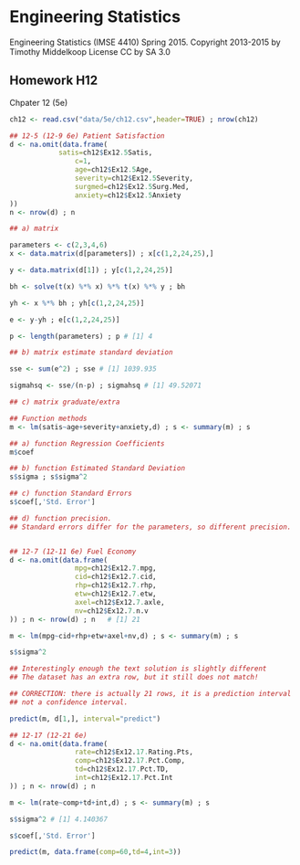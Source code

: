 # Engineering Statistics 
Engineering Statistics (IMSE 4410) Spring 2015. 
Copyright 2013-2015 by Timothy Middelkoop License CC by SA 3.0

## Homework H12

Chpater 12 (5e)

```r
ch12 <- read.csv("data/5e/ch12.csv",header=TRUE) ; nrow(ch12)

## 12-5 (12-9 6e) Patient Satisfaction
d <- na.omit(data.frame(
  			satis=ch12$Ex12.5Satis,
				c=1,
				age=ch12$Ex12.5Age,
				severity=ch12$Ex12.5Severity,
				surgmed=ch12$Ex12.5Surg.Med,
				anxiety=ch12$Ex12.5Anxiety
))
n <- nrow(d) ; n

## a) matrix

parameters <- c(2,3,4,6)
x <- data.matrix(d[parameters]) ; x[c(1,2,24,25),]

y <- data.matrix(d[1]) ; y[c(1,2,24,25)]

bh <- solve(t(x) %*% x) %*% t(x) %*% y ; bh

yh <- x %*% bh ; yh[c(1,2,24,25)]

e <- y-yh ; e[c(1,2,24,25)]

p <- length(parameters) ; p # [1] 4

## b) matrix estimate standard deviation

sse <- sum(e^2) ; sse # [1] 1039.935

sigmahsq <- sse/(n-p) ; sigmahsq # [1] 49.52071

## c) matrix graduate/extra

## Function methods
m <- lm(satis~age+severity+anxiety,d) ; s <- summary(m) ; s

## a) function Regression Coefficients
m$coef

## b) function Estimated Standard Deviation
s$sigma ; s$sigma^2

## c) function Standard Errors
s$coef[,'Std. Error']

## d) function precision.
## Standard errors differ for the parameters, so different precision.


## 12-7 (12-11 6e) Fuel Economy
d <- na.omit(data.frame(
				mpg=ch12$Ex12.7.mpg,
				cid=ch12$Ex12.7.cid,
				rhp=ch12$Ex12.7.rhp,
				etw=ch12$Ex12.7.etw,
				axel=ch12$Ex12.7.axle,
				nv=ch12$Ex12.7.n.v
)) ; n <- nrow(d) ; n	# [1] 21

m <- lm(mpg~cid+rhp+etw+axel+nv,d) ; s <- summary(m) ; s				

s$sigma^2

## Interestingly enough the text solution is slightly different
## The dataset has an extra row, but it still does not match!

## CORRECTION: there is actually 21 rows, it is a prediction interval
## not a confidence interval.

predict(m, d[1,], interval="predict")

## 12-17 (12-21 6e)
d <- na.omit(data.frame(
				rate=ch12$Ex12.17.Rating.Pts,
				comp=ch12$Ex12.17.Pct.Comp,
				td=ch12$Ex12.17.Pct.TD,
				int=ch12$Ex12.17.Pct.Int
)) ; n <- nrow(d) ; n

m <- lm(rate~comp+td+int,d) ; s <- summary(m) ; s				

s$sigma^2 # [1] 4.140367

s$coef[,'Std. Error']

predict(m, data.frame(comp=60,td=4,int=3))
```